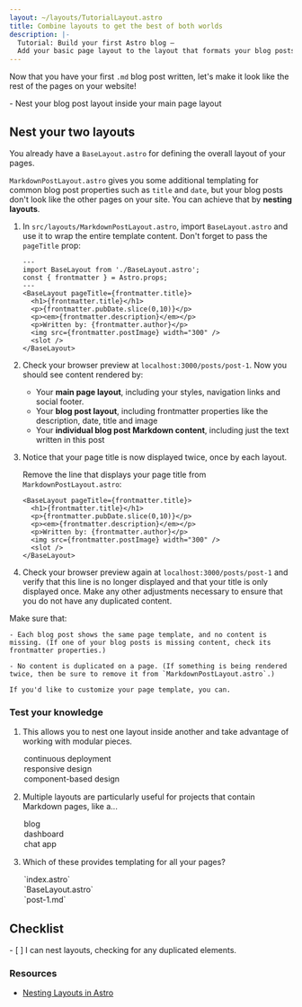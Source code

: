 ```yaml
---
layout: ~/layouts/TutorialLayout.astro
title: Combine layouts to get the best of both worlds
description: |-
  Tutorial: Build your first Astro blog —
  Add your basic page layout to the layout that formats your blog posts
---
```




Now that you have your first `.md` blog post written, let's make it look like the rest of the pages on your website!

<PreCheck>
  - Nest your blog post layout inside your main page layout
</PreCheck>

## Nest your two layouts

You already have a `BaseLayout.astro` for defining the overall layout of your pages. 

`MarkdownPostLayout.astro` gives you some additional templating for common blog post properties such as `title` and `date`, but your blog posts don't look like the other pages on your site. You can achieve that by **nesting layouts**.


1. In `src/layouts/MarkdownPostLayout.astro`, import `BaseLayout.astro` and use it to wrap the entire template content. Don't forget to pass the `pageTitle` prop:

    ```astro title="src/layouts/MarkdownPostLayout.astro" ins={2,5,12}
    ---
    import BaseLayout from './BaseLayout.astro';
    const { frontmatter } = Astro.props;
    ---
    <BaseLayout pageTitle={frontmatter.title}>
      <h1>{frontmatter.title}</h1>
      <p>{frontmatter.pubDate.slice(0,10)}</p>
      <p><em>{frontmatter.description}</em></p>
      <p>Written by: {frontmatter.author}</p>
      <img src={frontmatter.postImage} width="300" />
      <slot />
    </BaseLayout>
    ```

2. Check your browser preview at `localhost:3000/posts/post-1`. Now you should see content rendered by:

    - Your **main page layout**, including your styles, navigation links and social footer.
    - Your **blog post layout**, including frontmatter properties like the description, date, title and image
    - Your **individual blog post Markdown content**, including just the text written in this post

3. Notice that your page title is now displayed twice, once by each layout.

    Remove the line that displays your page title from `MarkdownPostLayout.astro`:

    ```astro title="src/layouts/MarkdownPostLayout.astro" del={2}
    <BaseLayout pageTitle={frontmatter.title}>
      <h1>{frontmatter.title}</h1>
      <p>{frontmatter.pubDate.slice(0,10)}</p>
      <p><em>{frontmatter.description}</em></p>
      <p>Written by: {frontmatter.author}</p>
      <img src={frontmatter.postImage} width="300" />
      <slot />
    </BaseLayout>
    ```

5. Check your browser preview again at `localhost:3000/posts/post-1` and verify that this line is no longer displayed and that your title is only displayed once. Make any other adjustments necessary to ensure that you do not have any duplicated content.


  Make sure that:

    - Each blog post shows the same page template, and no content is missing. (If one of your blog posts is missing content, check its frontmatter properties.)

    - No content is duplicated on a page. (If something is being rendered twice, then be sure to remove it from `MarkdownPostLayout.astro`.)

    If you'd like to customize your page template, you can.




<Box icon="question-mark">

### Test your knowledge

1. This allows you to nest one layout inside another and take advantage of working with modular pieces.

    <MultipleChoice>
      <Option>
        continuous deployment
      </Option>
      <Option>
        responsive design
      </Option>
      <Option isCorrect>
        component-based design
      </Option>
    </MultipleChoice>

2. Multiple layouts are particularly useful for projects that contain Markdown pages, like a...

    <MultipleChoice>
      <Option isCorrect>
        blog
      </Option>
      <Option>
        dashboard
      </Option>
      <Option>
        chat app
      </Option>
    </MultipleChoice>

3. Which of these provides templating for all your pages?

    <MultipleChoice>
      <Option>
        `index.astro`
      </Option>
      <Option isCorrect>
        `BaseLayout.astro`
      </Option>
      <Option>
        `post-1.md`
      </Option>
    </MultipleChoice>
</Box>

<Box icon="check-list">

## Checklist

<Checklist>
- [ ] I can nest layouts, checking for any duplicated elements.
</Checklist>
</Box>

### Resources

- [Nesting Layouts in Astro](/en/core-concepts/layouts/#nesting-layouts)

